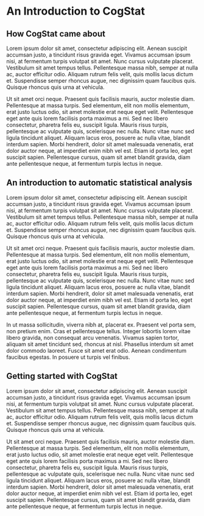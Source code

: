 # An Introduction to CogStat {#cogstat_intro}

## How CogStat came about {#foreword_cogstat}

Lorem ipsum dolor sit amet, consectetur adipiscing elit. Aenean suscipit accumsan justo, a tincidunt risus gravida eget. Vivamus accumsan ipsum nisi, at fermentum turpis volutpat sit amet. Nunc cursus vulputate placerat. Vestibulum sit amet tempus tellus. Pellentesque massa nibh, semper at nulla ac, auctor efficitur odio. Aliquam rutrum felis velit, quis mollis lacus dictum et. Suspendisse semper rhoncus augue, nec dignissim quam faucibus quis. Quisque rhoncus quis urna at vehicula.

Ut sit amet orci neque. Praesent quis facilisis mauris, auctor molestie diam. Pellentesque at massa turpis. Sed elementum, elit non mollis elementum, erat justo luctus odio, sit amet molestie erat neque eget velit. Pellentesque eget ante quis lorem facilisis porta maximus a mi. Sed nec libero consectetur, pharetra felis eu, suscipit ligula. Mauris risus turpis, pellentesque ac vulputate quis, scelerisque nec nulla. Nunc vitae nunc sed ligula tincidunt aliquet. Aliquam lacus eros, posuere ac nulla vitae, blandit interdum sapien. Morbi hendrerit, dolor sit amet malesuada venenatis, erat dolor auctor neque, at imperdiet enim nibh vel est. Etiam id porta leo, eget suscipit sapien. Pellentesque cursus, quam sit amet blandit gravida, diam ante pellentesque neque, at fermentum turpis lectus in neque.

## An introduction to automatic statistical analysis {#autostat}

Lorem ipsum dolor sit amet, consectetur adipiscing elit. Aenean suscipit accumsan justo, a tincidunt risus gravida eget. Vivamus accumsan ipsum nisi, at fermentum turpis volutpat sit amet. Nunc cursus vulputate placerat. Vestibulum sit amet tempus tellus. Pellentesque massa nibh, semper at nulla ac, auctor efficitur odio. Aliquam rutrum felis velit, quis mollis lacus dictum et. Suspendisse semper rhoncus augue, nec dignissim quam faucibus quis. Quisque rhoncus quis urna at vehicula.

Ut sit amet orci neque. Praesent quis facilisis mauris, auctor molestie diam. Pellentesque at massa turpis. Sed elementum, elit non mollis elementum, erat justo luctus odio, sit amet molestie erat neque eget velit. Pellentesque eget ante quis lorem facilisis porta maximus a mi. Sed nec libero consectetur, pharetra felis eu, suscipit ligula. Mauris risus turpis, pellentesque ac vulputate quis, scelerisque nec nulla. Nunc vitae nunc sed ligula tincidunt aliquet. Aliquam lacus eros, posuere ac nulla vitae, blandit interdum sapien. Morbi hendrerit, dolor sit amet malesuada venenatis, erat dolor auctor neque, at imperdiet enim nibh vel est. Etiam id porta leo, eget suscipit sapien. Pellentesque cursus, quam sit amet blandit gravida, diam ante pellentesque neque, at fermentum turpis lectus in neque.

In ut massa sollicitudin, viverra nibh at, placerat ex. Praesent vel porta sem, non pretium enim. Cras et pellentesque tellus. Integer lobortis lorem vitae libero gravida, non consequat arcu venenatis. Vivamus sapien tortor, aliquam sit amet tincidunt sed, rhoncus at nisl. Phasellus interdum sit amet dolor commodo laoreet. Fusce sit amet erat odio. Aenean condimentum faucibus egestas. In posuere ut turpis vel finibus.

## Getting started with CogStat {#gettingstarted}

Lorem ipsum dolor sit amet, consectetur adipiscing elit. Aenean suscipit accumsan justo, a tincidunt risus gravida eget. Vivamus accumsan ipsum nisi, at fermentum turpis volutpat sit amet. Nunc cursus vulputate placerat. Vestibulum sit amet tempus tellus. Pellentesque massa nibh, semper at nulla ac, auctor efficitur odio. Aliquam rutrum felis velit, quis mollis lacus dictum et. Suspendisse semper rhoncus augue, nec dignissim quam faucibus quis. Quisque rhoncus quis urna at vehicula.

Ut sit amet orci neque. Praesent quis facilisis mauris, auctor molestie diam. Pellentesque at massa turpis. Sed elementum, elit non mollis elementum, erat justo luctus odio, sit amet molestie erat neque eget velit. Pellentesque eget ante quis lorem facilisis porta maximus a mi. Sed nec libero consectetur, pharetra felis eu, suscipit ligula. Mauris risus turpis, pellentesque ac vulputate quis, scelerisque nec nulla. Nunc vitae nunc sed ligula tincidunt aliquet. Aliquam lacus eros, posuere ac nulla vitae, blandit interdum sapien. Morbi hendrerit, dolor sit amet malesuada venenatis, erat dolor auctor neque, at imperdiet enim nibh vel est. Etiam id porta leo, eget suscipit sapien. Pellentesque cursus, quam sit amet blandit gravida, diam ante pellentesque neque, at fermentum turpis lectus in neque.